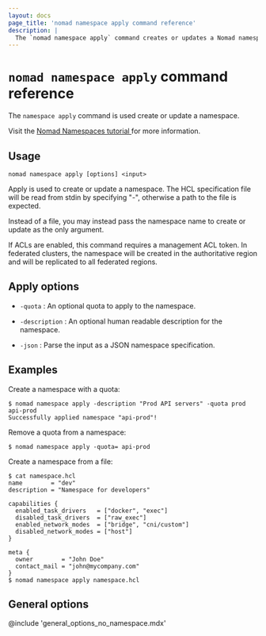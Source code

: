 ```yaml
---
layout: docs
page_title: 'nomad namespace apply command reference'
description: |
  The `nomad namespace apply` command creates or updates a Nomad namespace.
---
```


# `nomad namespace apply` command reference

The `namespace apply` command is used create or update a namespace.

<Tip>
  Visit the <a href="https://developer.hashicorp.com/nomad/tutorials/manage-clusters/namespaces">
    Nomad Namespaces tutorial
  </a> for more information.
</Tip>

## Usage

```plaintext
nomad namespace apply [options] <input>
```

Apply is used to create or update a namespace. The HCL specification file
will be read from stdin by specifying "-", otherwise a path to the file is
expected.

Instead of a file, you may instead pass the namespace name to create
or update as the only argument.

If ACLs are enabled, this command requires a management ACL token. In federated
clusters, the namespace will be created in the authoritative region and will be
replicated to all federated regions.

## Apply options

- `-quota` : An optional quota to apply to the namespace.

- `-description` : An optional human readable description for the namespace.

- `-json` : Parse the input as a JSON namespace specification.

## Examples

Create a namespace with a quota:

```shell-session
$ nomad namespace apply -description "Prod API servers" -quota prod api-prod
Successfully applied namespace "api-prod"!
```

Remove a quota from a namespace:

```shell-session
$ nomad namespace apply -quota= api-prod
```

Create a namespace from a file:
```shell-session
$ cat namespace.hcl
name        = "dev"
description = "Namespace for developers"

capabilities {
  enabled_task_drivers   = ["docker", "exec"]
  disabled_task_drivers  = ["raw_exec"]
  enabled_network_modes  = ["bridge", "cni/custom"]
  disabled_network_modes = ["host"]
}

meta {
  owner        = "John Doe"
  contact_mail = "john@mycompany.com"
}
$ nomad namespace apply namespace.hcl
```

## General options

@include 'general_options_no_namespace.mdx'
